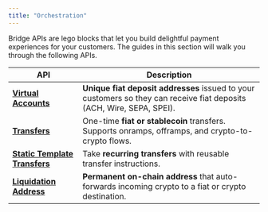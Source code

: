 ```yaml
---
title: "Orchestration"
---
```


Bridge APIs are lego blocks that let you build delightful payment experiences for your customers. The guides in this section will walk you through the following APIs.

| **API**                                                                           | **Description**                                                                                                       |
| --------------------------------------------------------------------------------- | --------------------------------------------------------------------------------------------------------------------- |
| [**Virtual Accounts**](/orchestration/virtual_account/virtual_account)            | **Unique fiat deposit addresses** issued to your customers so they can receive fiat deposits (ACH, Wire, SEPA, SPEI). |
| [**Transfers**](/orchestration/transfer/transfer)                                 | One-time **fiat or stablecoin** transfers. Supports onramps, offramps, and crypto-to-crypto flows.                    |
| [**Static Template Transfers**](/orchestration/transfer/statictemplates)          | Take **recurring transfers** with reusable transfer instructions.                                                     |
| [**Liquidation Address**](/orchestration/liquidation_address/liquidation_address) | **Permanent on-chain address** that auto-forwards incoming crypto to a fiat or crypto destination.                    |